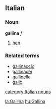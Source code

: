 ==Italian==
===Noun===
'''gallina''' ''f''

# [[hen]]

===Related terms===
*[[gallinaccio]]
*[[gallinacei]]
*[[gallinella]]
*[[gallo]]
[[category:Italian nouns]]

[[la:Gallina]]
[[hu:Gallina]]